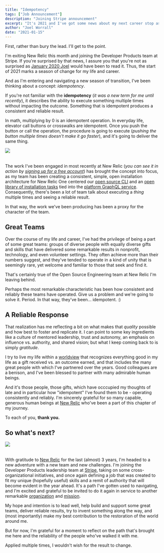 ```yaml
---
title: "Idempotency"
tags: ["Job Announcement"]
description: "Joining Stripe announcement"
excerpt: "It's 2021 and I've got some news about my next career stop as well as some unremarkable reflection on what makes remarkable teams."
author: "Joel Worrall"
date: "2021-01-15"
---
```



First, rather than bury the lead. I'll get to the point.

I'm exiting New Relic this month and joining the Developer Products team at Stripe. If you're surprised by that news, I assure you that you're not as surprised as [January 2020 Joel](https://www.youtube.com/watch?v=Ms7capx4Cb8) would have been to read it. Thus, the start of 2021 marks a season of change for my life and career.

And as I'm entering and navigating a new season of transition, I've been thinking about a concept: *idempotency*.

If you're not familiar with the **idempotency** (_it was a new term for me until recently_), it describes the ability to execute something multiple times without impacting the outcome. Something that is idempotent produces a consistent and reliable result.

In math, multiplying by 0 is an idempotent operation. In everyday life, elevator call buttons or crosswalks are idempotent. Once you push the button or call the operation, the procedure is going to execute (_pushing the button multiple times doesn't make it go faster_), and it's going to deliver the same thing.

<img src="../../imgs/crosswalk.jpg" style="padding-bottom:20px;max-width:350px" />

The work I've been engaged in most recently at New Relic (_you can see it in action by [signing up for a free account](https://newrelic.com/signup)_) has brought the concept into focus, as my team has been creating a consistent, simple, open installation architecture for New Relic One centered our [open source CLI](https://github.com/newrelic/newrelic-cli) and an [open library of installation tasks](https://github.com/newrelic/open-install-library/tree/main/docs) tied into the [platform GraphQL service](https://api.newrelic.com/graphiql?#query=%7B%0A%20%20docs%20%7B%0A%20%20%20%20openInstallation%20%7B%0A%20%20%20%20%20%20recipeSearch%28criteria%3A%20%7BinstallTarget%3A%20%7Bos%3A%20LINUX%2C%20platform%3A%20AMAZON%7D%7D%29%20%7B%0A%20%20%20%20%20%20%20%20count%0A%20%20%20%20%20%20%20%20results%20%7B%0A%20%20%20%20%20%20%20%20%20%20name%0A%20%20%20%20%20%20%20%20%20%20displayName%0A%20%20%20%20%20%20%20%20%20%20description%0A%20%20%20%20%20%20%20%20%20%20repository%0A%20%20%20%20%20%20%20%20%7D%0A%20%20%20%20%20%20%7D%0A%20%20%20%20%7D%0A%20%20%7D%0A%7D%0A). Consequently, there's been a lot of team talk about executing a *thing* multiple times and seeing a reliable result.

In that way, the work we've been producing has been a proxy for the character of the team.

## Great Teams

Over the course of my life and career, I've had the privilege of being a part of some great teams: groups of diverse people with equally diverse gifts and skills that have delivered some remarkable results in nonprofit, technology, and even volunteer settings. They often achieve more than their numbers suggest, and they've tended to operate in a kind of unity that is seemingly rare, yet welcome and familiar to those that seek and find it.

That's certainly true of the Open Source Engineering team at New Relic I'm leaving behind.

Perhaps the most remarkable characteristic has been how consistent and reliably these teams have operated. Give us a problem and we're going to solve it. Period. In that way, they've been... idempotent. :)

## A Reliable Response

That realization has me reflecting a bit on what makes that *quality* possible and how best to foster and replicate it. I can point to some key ingredients like a culture of mentored leadership, trust and autonomy, an emphasis on influence vs. authority, and shared vision; but what I keep coming back to is simply *gratitude*.

<ImageGallery />

I try to live my life within a [worldview](https://www.bible.com/bible/111/1ti.6.6-10) that recognizes everything good in my life as a gift received vs. an outcome earned, and that includes the many great people with which I've partnered over the years. Good colleagues are a benison, and I've been blessed to partner with many admirable human beings.

And it's those people, those gifts, which have occcupied my thoughts of late and in particular how "idempotent" I've found them to be - operating consistently and reliably. I'm sincerely grateful for so many capable, generous human beings at [New Relic](https://newrelic.com) who've been a part of this chapter of my journey.

To each of you, **thank you.**

## So what's next?

<img src="../../imgs/stripe.png" style="padding-bottom:20px;max-width:350px" />

With gratitude to [New Relic](http://opensource.newrelic.com) for the last (almost) 3 years, I'm headed to a new adventure with a new team and new challenges. I'm joining the Developer Products leadership team at [Stripe](https://stripe.com/docs/api), taking on some cross-organizational initiatives, and once again defining a job that was created to fit my unique (hopefully useful) skills and a remit of authority that will become evident in the year ahead. It's a path I've gotten used to navigating, and I'm excited and grateful to be invited to do it again in service to another remarkable [organization](https://stripe.com/docs) and [mission](https://stripe.com/about#:~:text=Our%20mission%20is%20to%20increase,and%20manage%20their%20businesses%20online.).

My hope and intention is to lead well, help build and support some great teams, deliver reliable results, try to invent something along the way, and (most importantly) make my best contribution to the restoration of the world around me.

But for now, I'm grateful for a moment to reflect on the path that's brought me here and the reliability of the people who've walked it with me.

Applied multiple times, I wouldn't wish for the result to change.